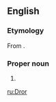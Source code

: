 ==English==

===Etymology===
From {{etyl|he|en}} {{term|דרור|דְּרוֹר|Dror, freedom, sparrow|lang=he|tr=d'rór}}.

===Proper noun===
{{en-proper noun}}

# {{given name|male|from=Hebrew}}

[[ru:Dror]]